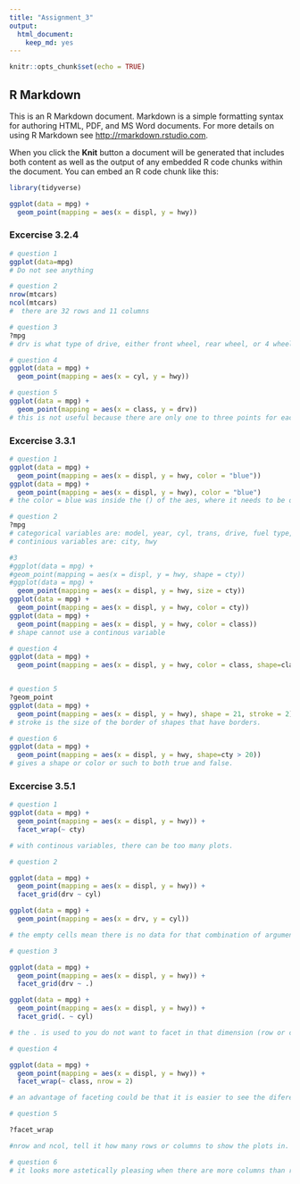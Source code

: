 ```yaml
---
title: "Assignment_3"
output: 
  html_document: 
    keep_md: yes
---
```


```r
knitr::opts_chunk$set(echo = TRUE)
```

## R Markdown

This is an R Markdown document. Markdown is a simple formatting syntax for authoring HTML, PDF, and MS Word documents. For more details on using R Markdown see <http://rmarkdown.rstudio.com>.

When you click the **Knit** button a document will be generated that includes both content as well as the output of any embedded R code chunks within the document. You can embed an R code chunk like this:

```r

library(tidyverse)
```


```r
ggplot(data = mpg) + 
  geom_point(mapping = aes(x = displ, y = hwy))

```

### Excercise 3.2.4

```r
# question 1 
ggplot(data=mpg)
# Do not see anything

# question 2
nrow(mtcars)
ncol(mtcars)
#  there are 32 rows and 11 columns

# question 3
?mpg
# drv is what type of drive, either front wheel, rear wheel, or 4 wheel drive

# question 4
ggplot(data = mpg) + 
  geom_point(mapping = aes(x = cyl, y = hwy))

# question 5
ggplot(data = mpg) + 
  geom_point(mapping = aes(x = class, y = drv))
# this is not useful because there are only one to three points for each, both are categorical variables, and plotting them does not give any useful information.

```

### Excercise 3.3.1

```r
# question 1
ggplot(data = mpg) + 
  geom_point(mapping = aes(x = displ, y = hwy, color = "blue"))
ggplot(data = mpg) + 
  geom_point(mapping = aes(x = displ, y = hwy), color = "blue")
# the color = blue was inside the () of the aes, where it needs to be outside and within the geom_point

# question 2
?mpg
# categorical variables are: model, year, cyl, trans, drive, fuel type, and class
# continious variables are: city, hwy

#3
#ggplot(data = mpg) + 
#geom_point(mapping = aes(x = displ, y = hwy, shape = cty))
#ggplot(data = mpg) + 
  geom_point(mapping = aes(x = displ, y = hwy, size = cty))
ggplot(data = mpg) + 
  geom_point(mapping = aes(x = displ, y = hwy, color = cty))
ggplot(data = mpg) + 
  geom_point(mapping = aes(x = displ, y = hwy, color = class))
# shape cannot use a continous variable

# question 4
ggplot(data = mpg) + 
  geom_point(mapping = aes(x = displ, y = hwy, color = class, shape=class))


# question 5
?geom_point
ggplot(data = mpg) + 
  geom_point(mapping = aes(x = displ, y = hwy), shape = 21, stroke = 2)
# stroke is the size of the border of shapes that have borders.

# question 6
ggplot(data = mpg) + 
  geom_point(mapping = aes(x = displ, y = hwy, shape=cty > 20))
# gives a shape or color or such to both true and false.

```

### Excercise 3.5.1

```r
# question 1
ggplot(data = mpg) + 
  geom_point(mapping = aes(x = displ, y = hwy)) + 
  facet_wrap(~ cty)

# with continous variables, there can be too many plots.

# question 2

ggplot(data = mpg) + 
  geom_point(mapping = aes(x = displ, y = hwy)) + 
  facet_grid(drv ~ cyl)

ggplot(data = mpg) + 
  geom_point(mapping = aes(x = drv, y = cyl))

# the empty cells mean there is no data for that combination of arguments, ie no 5 cyl with 4 wheel drive. You can see that in the other graph as there is no data point for that combination. 

# question 3

ggplot(data = mpg) + 
  geom_point(mapping = aes(x = displ, y = hwy)) +
  facet_grid(drv ~ .)

ggplot(data = mpg) + 
  geom_point(mapping = aes(x = displ, y = hwy)) +
  facet_grid(. ~ cyl)

# the . is used to you do not want to facet in that dimension (row or column) the . is the second position facets your graph in the row dimension, and the . is the first position facets your graph in the column dimension. 

# question 4

ggplot(data = mpg) + 
  geom_point(mapping = aes(x = displ, y = hwy)) + 
  facet_wrap(~ class, nrow = 2)

# an advantage of faceting could be that it is easier to see the diferent classes, and find potential trends. The disadvantages is that when there are many different plots it could be harder to examine differences among the classes by eye, because you would have to keep changing what you are looking at, instead of having them all on one graph. When a dataset becomes too large, if there was too many classes faceting would lead to too many plots to look at, where as with colors you would have them all on the same plot and might be easier to look at. However if there is a lot of clustering within your classes, colors might be bunched on top of each other and harder to see. 

# question 5

?facet_wrap

#nrow and ncol, tell it how many rows or columns to show the plots in. You can also use scales, shrink, and labeller to alter the plots in the facet. facet_grid does not have nrow or ncol because creates as many rows/columns as there are measurements or individuals in that variable/argument.

# question 6
# it looks more astetically pleasing when there are more columns than rows.



```








